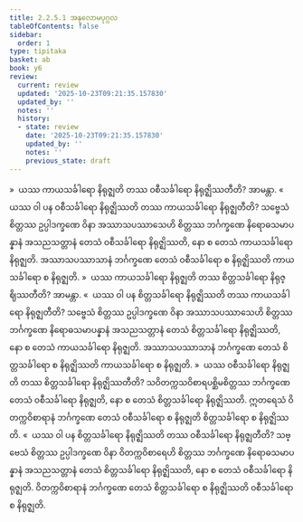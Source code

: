 ```yaml
---
title: 2.2.5.1 အနုလောမပုဂ္ဂလ
tableOfContents: false
sidebar:
  order: 1
type: tipitaka
basket: ab
book: y6
review:
  current: review
  updated: '2025-10-23T09:21:35.157830'
  updated_by: ''
  notes: ''
  history:
  - state: review
    date: '2025-10-23T09:21:35.157830'
    updated_by: ''
    notes: ''
    previous_state: draft
---
```



<ReviewStatus review={frontmatter.review} showDetails={true} />

<HypothesisAnnotation frontmatter={frontmatter} />

<DynamicBreadcrumb />

<Division number="108" book="y6" e="ch" v="34" p="35">

<Paragraph number="476" book="y6">
»  ယဿ ကာယသင်္ခါရော နိရုဇ္ဈတိ တဿ ဝစီသင်္ခါရော နိရုဇ္ဈိဿတီတိ? အာမန္တာ.
</Paragraph>

<Paragraph number="477" book="y6">
«  ယဿ ဝါ ပန ဝစီသင်္ခါရော နိရုဇ္ဈိဿတိ တဿ ကာယသင်္ခါရော နိရုဇ္ဈတီတိ?
</Paragraph>

<Paragraph number="478" book="y6">
သဗ္ဗေသံ စိတ္တဿ ဥပ္ပါဒက္ခဏေ ဝိနာ အဿာသပဿာသေဟိ စိတ္တဿ ဘင်္ဂက္ခဏေ နိရောဓသမာပန္နာနံ အသညသတ္တာနံ တေသံ ဝစီသင်္ခါရော နိရုဇ္ဈိဿတိ, နော စ တေသံ ကာယသင်္ခါရော နိရုဇ္ဈတိ. အဿာသပဿာသာနံ ဘင်္ဂက္ခဏေ တေသံ ဝစီသင်္ခါရော စ နိရုဇ္ဈိဿတိ ကာယသင်္ခါရော စ နိရုဇ္ဈတိ.
</Paragraph>

<Paragraph number="479" book="y6">
»  ယဿ ကာယသင်္ခါရော နိရုဇ္ဈတိ တဿ စိတ္တသင်္ခါရော နိရုဇ္ဈိဿတီတိ? အာမန္တာ.
</Paragraph>

<Paragraph number="480" book="y6">
«  ယဿ ဝါ ပန စိတ္တသင်္ခါရော နိရုဇ္ဈိဿတိ တဿ ကာယသင်္ခါရော နိရုဇ္ဈတီတိ?
</Paragraph>

<Paragraph number="481" book="y6">
သဗ္ဗေသံ စိတ္တဿ ဥပ္ပါဒက္ခဏေ ဝိနာ အဿာသပဿာသေဟိ စိတ္တဿ ဘင်္ဂက္ခဏေ နိရောဓသမာပန္နာနံ အသညသတ္တာနံ တေသံ စိတ္တသင်္ခါရော နိရုဇ္ဈိဿတိ, နော စ တေသံ ကာယသင်္ခါရော နိရုဇ္ဈတိ. အဿာသပဿာသာနံ ဘင်္ဂက္ခဏေ တေသံ စိတ္တသင်္ခါရော စ နိရုဇ္ဈိဿတိ ကာယသင်္ခါရော စ နိရုဇ္ဈတိ.
</Paragraph>

</Division>
<Division number="109" book="y6" e="ch" v="34" p="36">

<Paragraph number="482" book="y6">
»  ယဿ ဝစီသင်္ခါရော နိရုဇ္ဈတိ တဿ စိတ္တသင်္ခါရော နိရုဇ္ဈိဿတီတိ?
</Paragraph>

<Paragraph number="483" book="y6">
သဝိတက္ကသဝိစာရပစ္ဆိမစိတ္တဿ ဘင်္ဂက္ခဏေ တေသံ ဝစီသင်္ခါရော နိရုဇ္ဈတိ, နော စ တေသံ စိတ္တသင်္ခါရော နိရုဇ္ဈိဿတိ. ဣတရေသံ ဝိတက္ကဝိစာရာနံ ဘင်္ဂက္ခဏေ တေသံ ဝစီသင်္ခါရော စ နိရုဇ္ဈတိ စိတ္တသင်္ခါရော စ နိရုဇ္ဈိဿတိ.
</Paragraph>

<Paragraph number="484" book="y6">
«  ယဿ ဝါ ပန စိတ္တသင်္ခါရော နိရုဇ္ဈိဿတိ တဿ ဝစီသင်္ခါရော နိရုဇ္ဈတီတိ?
</Paragraph>

<Paragraph number="485" book="y6">
သဗ္ဗေသံ စိတ္တဿ ဥပ္ပါဒက္ခဏေ ဝိနာ ဝိတက္ကဝိစာရေဟိ စိတ္တဿ ဘင်္ဂက္ခဏေ နိရောဓသမာပန္နာနံ အသညသတ္တာနံ တေသံ စိတ္တသင်္ခါရော နိရုဇ္ဈိဿတိ, နော စ တေသံ ဝစီသင်္ခါရော နိရုဇ္ဈတိ. ဝိတက္ကဝိစာရာနံ ဘင်္ဂက္ခဏေ တေသံ စိတ္တသင်္ခါရော စ နိရုဇ္ဈိဿတိ ဝစီသင်္ခါရော စ နိရုဇ္ဈတိ.
</Paragraph>
</Division>
